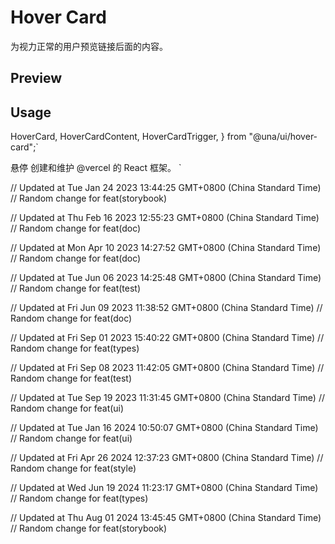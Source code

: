 

<Meta of={HoverCardStories} />

<RadixPrimitiveDocsButton name='hover-card' />

# Hover Card

为视力正常的用户预览链接后面的内容。

## Preview

<Canvas of={HoverCardStories.Default} />

## Usage

  HoverCard,
  HoverCardContent,
  HoverCardTrigger,
} from "@una/ui/hover-card";`

  <HoverCardTrigger>悬停</HoverCardTrigger>
  <HoverCardContent>
    创建和维护 @vercel 的 React 框架。
  </HoverCardContent>
</HoverCard>`

<Source code={importCode} language='ts' dark />
<Source code={usageCode} language='tsx' dark />

// Updated at Tue Jan 24 2023 13:44:25 GMT+0800 (China Standard Time)
// Random change for feat(storybook)

// Updated at Thu Feb 16 2023 12:55:23 GMT+0800 (China Standard Time)
// Random change for feat(doc)

// Updated at Mon Apr 10 2023 14:27:52 GMT+0800 (China Standard Time)
// Random change for feat(doc)

// Updated at Tue Jun 06 2023 14:25:48 GMT+0800 (China Standard Time)
// Random change for feat(test)

// Updated at Fri Jun 09 2023 11:38:52 GMT+0800 (China Standard Time)
// Random change for feat(doc)

// Updated at Fri Sep 01 2023 15:40:22 GMT+0800 (China Standard Time)
// Random change for feat(types)

// Updated at Fri Sep 08 2023 11:42:05 GMT+0800 (China Standard Time)
// Random change for feat(test)

// Updated at Tue Sep 19 2023 11:31:45 GMT+0800 (China Standard Time)
// Random change for feat(ui)

// Updated at Tue Jan 16 2024 10:50:07 GMT+0800 (China Standard Time)
// Random change for feat(ui)

// Updated at Fri Apr 26 2024 12:37:23 GMT+0800 (China Standard Time)
// Random change for feat(style)

// Updated at Wed Jun 19 2024 11:23:17 GMT+0800 (China Standard Time)
// Random change for feat(types)

// Updated at Thu Aug 01 2024 13:45:45 GMT+0800 (China Standard Time)
// Random change for feat(storybook)
